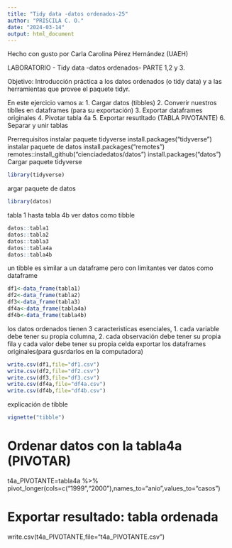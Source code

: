 ```yaml
---
title: "Tidy data -datos ordenados-25"
author: "PRISCILA C. O."
date: "2024-03-14"
output: html_document
---
```

Hecho con gusto por Carla Carolina Pérez Hernández (UAEH)

LABORATORIO - Tidy data -datos ordenados- PARTE 1,2 y 3.

Objetivo: Introducción práctica a los datos ordenados (o tidy data) y a las herramientas que provee el paquete tidyr.

En este ejercicio vamos a:
 1. Cargar datos (tibbles)
 2. Converir nuestros tiblles en dataframes (para su exportación)
 3. Exportar dataframes originales
 4. Pivotar tabla 4a
 5. Exportar resutltado (TABLA PIVOTANTE)
 6. Separar y unir tablas


Prerrequisitos
instalar paquete tidyverse
install.packages("tidyverse")
instalar paquete de datos
install.packages("remotes")
remotes::install_github("cienciadedatos/datos")
install.packages("datos")
Cargar paquete tidyverse
```r
library(tidyverse)
```
argar paquete de datos
```r
library(datos)
```
tabla 1 hasta tabla 4b
ver datos como tibble 
```r
datos::tabla1
datos::tabla2
datos::tabla3
datos::tabla4a
datos::tabla4b
```
un tibble es similar a un dataframe pero con limitantes
ver datos como dataframe 
```r
df1<-data_frame(tabla1)
df2<-data_frame(tabla2)
df3<-data_frame(tabla3)
df4a<-data_frame(tabla4a)
df4b<-data_frame(tabla4b)
```
los datos ordenados tienen 3 caracteristicas esenciales, 1. cada variable debe tener su propia columna, 2. cada observación debe tener su propia fila y cada valor debe tener su propia celda
exportar los dataframes originales(para gusrdarlos en la computadora)
```r
write.csv(df1,file="df1.csv")
write.csv(df2,file="df2.csv")
write.csv(df3,file="df3.csv")
write.csv(df4a,file="df4a.csv")
write.csv(df4b,file="df4b.csv")
```
explicación de tibble
```r
vignette("tibble")
```





# Ordenar datos con la tabla4a (PIVOTAR)
t4a_PIVOTANTE=tabla4a  %>%
  pivot_longer(cols=c("1999","2000"),names_to="anio",values_to="casos")



# Exportar resultado: tabla ordenada
write.csv(t4a_PIVOTANTE,file="t4a_PIVOTANTE.csv")
